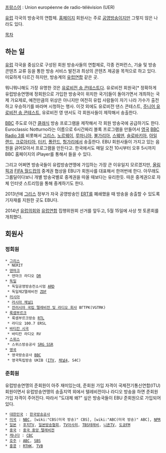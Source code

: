 {{{+1 European Broadcasting Union; EBU }}}


[[프랑스어]] : Union européenne de radio-télévision (UER) 

[[유럽]] 각국의 방송국의 연합체. [http://www.ebu.ch 홈페이지] 회원사는 주로 [[공영방송]]이지만 그렇지 않은 나라도 있다.

[[목차]]
== 하는 일 ==
[[유럽]] 각국을 중심으로 구성된 회원 방송사들의 연합체로, 각종 컨퍼런스, 기술 및 방송 콘텐츠 교류 등을 통한 방송 서비스 발전과 최상의 콘텐츠 제공을 목적으로 하고 있다. 미묘하게 다르긴 하지만, 방송계의 [[유럽연합]] 같은 곳.

뭐니뭐니해도 가장 유명한 것은 [[유로비전 송 콘테스트]]다. 유로비전 회원국[* 정확하게 유럽방송연맹에 정회원으로 가입한 방송국이 위치한 국가]들이 돌아가면서 개최하는 국제 가요제로, 예전만큼의 위상은 아니지만 여전히 유럽 사람들이 자기 나라 가수가 출전하고 우승하기를 바라며 시청하는 행사. 이것 외에도 유로비전 댄스 콘테스트, [[주니어 유로비전 송 콘테스트]], 유로비전 영 댄서도 각 회원사들이 제작해서 송출한다.

[[BBC]] 주도로 야간 [[클래식]] 방송 프로그램을 제작해서 각 회원 방송국에 공급하기도 한다. Euroclassic Notturno라는 이름으로 6시간짜리 블록 프로그램을 만들어서 [[영국]] [[BBC Radio 3]]를 비롯해서 [[그리스]], [[노르웨이]], [[루마니아]], [[불가리아]], [[스웨덴]], [[슬로바키아]], [[아일랜드]], [[크로아티아]], [[터키]], [[폴란드]], [[헝가리]]에서 송출한다. EBU 회원사들이 가지고 있는 음원을 긁어모아서 프로그램을 만든다고. 한국에서도 매일 오전 10시부터 오후 5시까지 BBC 홈페이지의 iPlayer를 통해서 들을 수 있다.

그리고 어쩌면 방송국들이 유럽방송연맹에 가입하는 가장 큰 이유일지 모르겠지만, [[올림픽]]과 [[FIFA 월드컵]]의 중계권 협상을 EBU가 회원사를 대표해서 한꺼번에 한다. 아무래도 그룹딜이다보니 개별 방송국별로 중계권을 따올 때보다는 유리한듯. 따온 중계권으로 자체 인터넷 스트리밍을 통해 중계하기도 한다.

2013년에 [[그리스]] 정부가 자국 공영방송인 [[ERT]]를 폐쇄했을 때 방송을 송출할 수 있도록 기자재를 지원한 곳도 EBU다.

2014년 [[유럽의회]]와 [[유럽연합]] 집행위원회 선거를 앞두고, 5월 15일에 사상 첫 토론회를 개최했다.
== 회원사 ==
=== 정회원 ===
 * [[그리스]]
  * NERIT
 * [[덴마크]]
  * 덴마크 라디오 [[DR#s-2|DR]]
 * [[독일]]
  * 독일공영방송컨소시엄 [[ARD]]
  * 독일제2텔레비전 [[ZDF]]
 * [[러시아]]
  * [[러시아 채널1]]
  * [[전러시아 국립 텔레비전 및 라디오 회사]] ВГТРК(VGTRK)
 * [[룩셈부르크]]
  * 룩셈부르크방송 [[RTL]]
  * 라디오 100.7 ERSL
 * [[바티칸 시국]]
  * 바티칸 라디오 RV
 * [[스위스]]
  * 스위스방송공사 [[SRG SSR]]
 * [[영국]]
  * 영국방송공사 [[BBC]]
  * 영국독립방송 UKIB ([[ITV]], [[채널4]], S4C)

=== 준회원 ===
유럽방송연맹의 준회원이 아주 재미있는데, 준회원 가입 자격이 국제전기통신연합(ITU) 회원이면서 유럽방송연맹의 송출지역 외에서 텔레비전이나 라디오 방송을 하면 준회원 가입 자격이 주어진다. 따라서 "도대체 왜?" 싶은 방송국들이 EBU 준회원으로 가입되어 있다.
 * [[대한민국]] : [[한국방송공사]]
 * [[미국]] : [[NBC]], [wiki:"CBS(미국 방송)" CBS], [wiki:"ABC(미국 방송)" ABC], [[NPR]]
 * [[일본]] : [[후지TV]], [[일본방송협회]], [[TV아사히]], [[TBS테레비]], [[니혼TV]], [[도쿄FM]]
 * [[중국]] : [[중국 중앙 텔레비전]]
 * [[캐나다]] : [[CBC#s-1|CBC]]
 * [[호주]] : [[ABC#s-4|ABC]], [[SBS(호주)|SBS]]
 * [[홍콩]] : [[RTHK]], [[TVB]]

